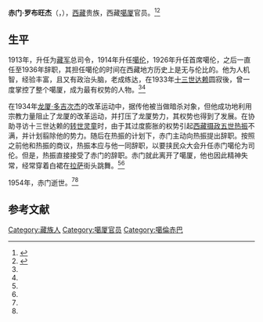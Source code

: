 '''赤门·罗布旺杰'''（{{bo|z=ཁྲི་སམོན་ནོར་པུ་དབྱང་རྒྱལ་|w=khri smon nor bu dbang rgyal}}，{{bd|1874年||1954年|}}），[[西藏|西藏]]贵族，西藏[[噶厦|噶厦]]官员。<ref name=bi>{{cite book|author=毕达克|title=西藏的贵族和政府 (1728-1959)|publisher=中国藏学出版社|year=2008}}</ref><ref name=ge>{{cite book|author=格尔斯坦|title=喇嘛王国的覆灭|publisher=中国藏学出版社|year=2005}}</ref>

==生平==
1913年，升任为[[藏军|藏军]]总司令，1914年升任[[噶伦|噶伦]]，1926年升任首席噶伦，之后一直任至1936年辞职，其担任噶伦的时间在西藏地方历史上是无与伦比的。他为人机智，经验丰富，且又有政治头脑，老成练达，在1933年[[十三世达赖|十三世达赖]]圆寂後，曾一度掌控了整个噶厦，成为最有权势的人物。<ref name=bi/><ref name=ge/>

在1934年[[龙厦·多吉次杰|龙厦·多吉次杰]]的改革运动中，据传他被当做暗杀对象，但他成功地利用宗教力量阻止了龙厦的改革运动，并打压了龙厦势力，其权势也得到了发展。在协助寻访十三世达赖的[[转世灵童|转世灵童]]时，由于其过度膨胀的权势引起[[西藏摄政|西藏摄政]][[五世热振|五世热振]]不满，并计划翦除他的势力。随后在热振的计划下，赤门主动向热振提出辞职。按照之前他和热振的商议，热振本应与他一同辞职，以要挟民众大会升任赤门噶伦为司伦。但是，热振直接接受了赤门的辞职。赤门就此离开了噶厦，他也因此精神失常，经常穿着白裙在[[拉萨|拉萨]]街头跳舞。<ref name=bi/><ref name=ge/>

1954年，赤门逝世。<ref name=bi/><ref name=ge/>

== 参考文献 ==
{{reflist}}

{{bio-stub}}
[[Category:藏族人|Category:藏族人]]
[[Category:噶厦官员|Category:噶厦官员]]
[[Category:噶倫赤巴|Category:噶倫赤巴]]